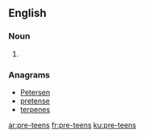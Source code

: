 ==English==

===Noun===
{{head|en}}

# {{plural of|pre-teen}}

===Anagrams===
* [[Petersen#English|Petersen]]
* [[pretense#English|pretense]]
* [[terpenes#English|terpenes]]

[[ar:pre-teens]]
[[fr:pre-teens]]
[[ku:pre-teens]]